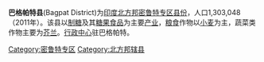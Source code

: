 '''巴格帕特县'''(Bagpat District)为[[印度|印度]][[北方邦|北方邦]][[密鲁特专区|密鲁特专区]][[县|县份]]，人口1,303,048（2011年）。该县以[[糖|制糖]]及其[[糖果|糖果]][[食品|食品]]为主要[[产业|产业]]，[[粮食|粮食]]作物以[[小麦|小麦]]为主，蔬菜类作物主要为[[芥兰|芥兰]]。[[行政中心|行政中心]]驻巴格帕特。

{{北方邦行政区划小作品}}
[[Category:密鲁特专区|Category:密鲁特专区]]
[[Category:北方邦辖县|Category:北方邦辖县]]